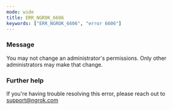 ```yaml
---
mode: wide
title: ERR_NGROK_6606
keywords: ["ERR_NGROK_6606", "error 6606"]
---
```


### Message

You may not change an administrator's permissions. Only other administrators may make that change.

### Further help

If you're having trouble resolving this error, please reach out to [support@ngrok.com](mailto:support@ngrok.com?subject=Help%20with%20ERR_NGROK_6606)
